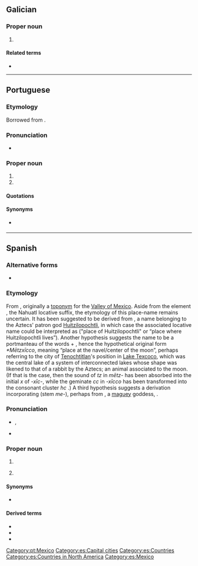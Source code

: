 {{also|Mexico}}
==Galician==
{{wikipedia|lang=gl}}

===Proper noun===
{{gl-proper noun|m}}

# {{place|gl|country|continent/North America|t1=Mexico}}

====Related terms====
* {{l|gl|mexicano}}

----

==Portuguese==
{{wikipedia|lang=pt}}

===Etymology===
Borrowed from {{bor|pt|es|México}}.

===Pronunciation===
* {{a|Portugal|Brazil}} {{IPA|pt|/ˈmɛ.ʃi.ku/}}

===Proper noun===
{{pt-proper noun|m}}

# {{place|pt|country|continent/North America|t1=Mexico}}
# {{place|pt|capital city|c/Mexico|t1=Mexico City}}

====Quotations====
{{seeCites|pt}}

====Synonyms====
* {{sense|Mexico City}} {{l|pt|Cidade do México}}

[[Category:pt:Mexico]]

----

==Spanish==
{{wikipedia|lang=es}}

===Alternative forms===
* {{alter|es|Méjico||rare}}

===Etymology===
From {{etyl|nci|es}} {{m|nci|Mexihco|Mēxihco}}, originally a [[toponym]] for the [[w:Valley of Mexico|Valley of Mexico]]. Aside from the element {{m|nci|-co}}, the Nahuatl locative suffix, the etymology of this place-name remains uncertain. It has been suggested to be derived from {{m|nci|Mexihtli|Mēxihtli}}, a name belonging to the Aztecs' patron god [[Huitzilopochtli]], in which case the associated locative name could be interpreted as ("place of Huitzilopochtli" or “place where Huitzilopochtli lives”). Another hypothesis suggests the name to be a portmanteau of the words {{m|nci|mētztli||moon}} + {{m|nci|xīctli||navel}}, hence the hypothetical original form ''*Mētzxīcco'', meaning “place at the navel/center of the moon”, perhaps referring to the city of [[Tenochtitlan]]'s position in [[w:Lake Texcoco|Lake Texcoco]], which was the central lake of a system of interconnected lakes whose shape was likened to that of a rabbit by the Aztecs; an animal associated to the moon. (If that is the case, then the sound of ''tz'' {{IPAchar|/t͡s/}} in ''mētz-'' has been absorbed into the initial ''x'' {{IPAchar|/ʃ/}} of ''-xīc-'', while the geminate ''cc'' {{IPAchar|/kː/}} in ''-xīcco'' has been transformed into the consonant cluster ''hc'' {{IPAchar|/ʔk/}}.) A third hypothesis suggests a derivation incorporating {{m|nci|metl||maguey}} (stem ''me-''), perhaps from {{m|nci|Mēctli}}, a [[maguey]] goddess, {{der|es|azc-pro|}}.

===Pronunciation===
* {{es-IPA|Méjico}}, {{IPAchar|[ˈme̞çiko̞]}}
* {{audio|es|Es-mx-México.ogg|Audio (Mexico)}}

===Proper noun===
{{es-proper noun|m}}

# {{place|es|country|continent/North America|t1=Mexico}}
# {{lb|es|Mexico}} {{l|en|Mexico City}}

====Synonyms====
* {{sense|Mexico City}} {{l|es|Ciudad de México}}

====Derived terms====
* {{l|es|mexicano}}
* {{l|es|mexiquense}}
* {{l|es|Nuevo México}}

[[Category:es:Capital cities]]
[[Category:es:Countries]]
[[Category:es:Countries in North America]]
[[Category:es:Mexico]]